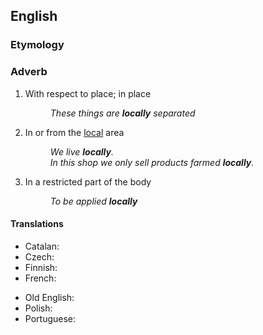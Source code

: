 ==English==

===Etymology===
{{suffix|en|local|ly}}

===Adverb===
{{en-adv}}

# With respect to place; in place
#: ''These things are '''locally''' separated''
# In or from the [[local]] area
#: ''We live '''locally'''.''
#: ''In this shop we only sell products farmed '''locally'''.''
# {{lb|en|medicine}} In a restricted part of the body
#: ''To be applied '''locally'''''

====Translations====
{{trans-top|with respect to place}}
* Catalan: {{t|ca|localment}}
* Czech: {{t|cs|lokálně}}
* Finnish: {{t+|fi|paikallisesti}}
* French: {{t+|fr|localement}}
{{trans-mid}}
* Old English: {{t|ang|stōwlīċe}}
* Polish: {{t+|pl|lokalnie}}
* Portuguese: {{t+|pt|localmente}}
{{trans-bottom}}